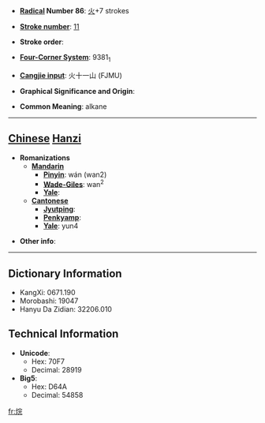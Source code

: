 * '''[[Wiktionary:Chinese radical index| Radical]] Number 86''': [[Wiktionary:Chinese radical index 火|火]]+7 strokes

* '''[[Wiktionary:Chinese total strokes index|Stroke number]]''': [[Wiktionary:Chinese total strokes index 11|11]]

* '''Stroke order''': 

* '''[[Wiktionary:Chinese four corner index|Four-Corner System]]''': 9381<sub>1</sub>

* '''[[Wiktionary:Chinese Cangjie index|Cangjie input]]''': 火十一山 (FJMU)

* '''Graphical Significance and Origin''': 

* '''Common Meaning''': alkane

----

== [[Chinese]] [[Hanzi]] ==

* '''Romanizations'''
** '''[[Mandarin]]'''
*** '''[[Pinyin]]''': wán (wan2)
*** '''[[Wade-Giles]]''': wan<sup>2</sup>
*** '''[[Yale]]''': 
** '''[[Cantonese]]'''
*** '''[[Jyutping]]''':
*** '''[[Penkyamp]]''': 
*** '''[[Yale]]''': yun4

* '''Other info''': 

----

== Dictionary Information ==

* KangXi: 0671.190
* Morobashi: 19047
* Hanyu Da Zidian: 32206.010

== Technical Information ==

* '''Unicode''':
** Hex: 70F7
** Decimal: 28919
* '''Big5''':
** Hex: D64A
** Decimal: 54858

[[fr:烷]]